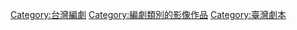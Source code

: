 



[[Category:台灣編劇|Category:台灣編劇]]
[[Category:編劇類別的影像作品|Category:編劇類別的影像作品]]
[[Category:臺灣劇本|Category:臺灣劇本]]